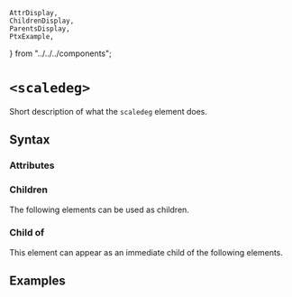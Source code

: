     AttrDisplay,
    ChildrenDisplay,
    ParentsDisplay,
    PtxExample,
} from "../../../components";

# `<scaledeg>`

Short description of what the `scaledeg` element does.

## Syntax

### Attributes

<AttrDisplay name="scaledeg" />

### Children

The following elements can be used as children.

<ChildrenDisplay name="scaledeg" />

### Child of

This element can appear as an immediate child of the following elements.

<ParentsDisplay name="scaledeg" />

## Examples

    